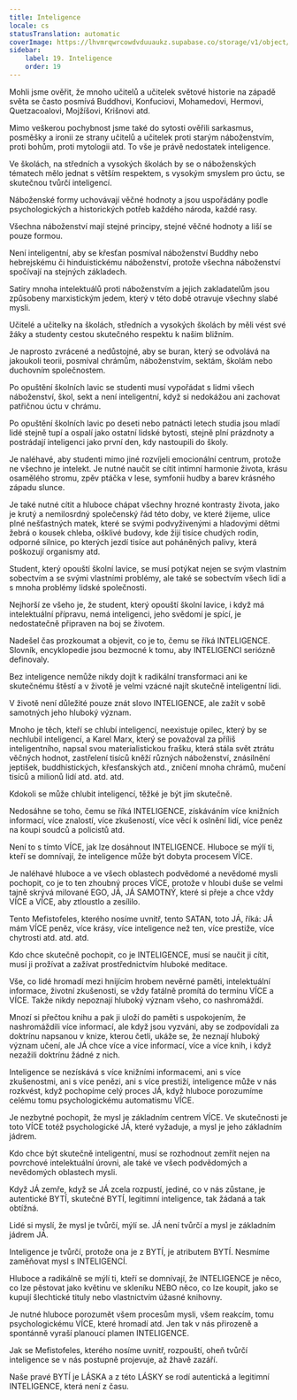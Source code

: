 ```yaml
---
title: Inteligence
locale: cs
statusTranslation: automatic
coverImage: https://lhvmrqwrcowdvduuaukz.supabase.co/storage/v1/object/public/strapi-uploads/small_cover-educacion-fundamental.webp-2d51a7828a2b1309555be27f7e2a61a0.webp
sidebar:
    label: 19. Inteligence
    order: 19
---
```

Mohli jsme ověřit, že mnoho učitelů a učitelek světové historie na západě světa se často posmívá Buddhovi, Konfuciovi, Mohamedovi, Hermovi, Quetzacoalovi, Mojžíšovi, Krišnovi atd.

Mimo veškerou pochybnost jsme také do sytosti ověřili sarkasmus, posměšky a ironii ze strany učitelů a učitelek proti starým náboženstvím, proti bohům, proti mytologii atd. To vše je právě nedostatek inteligence.

Ve školách, na středních a vysokých školách by se o náboženských tématech mělo jednat s větším respektem, s vysokým smyslem pro úctu, se skutečnou tvůrčí inteligencí.

Náboženské formy uchovávají věčné hodnoty a jsou uspořádány podle psychologických a historických potřeb každého národa, každé rasy.

Všechna náboženství mají stejné principy, stejné věčné hodnoty a liší se pouze formou.

Není inteligentní, aby se křesťan posmíval náboženství Buddhy nebo hebrejskému či hinduistickému náboženství, protože všechna náboženství spočívají na stejných základech.

Satiry mnoha intelektuálů proti náboženstvím a jejich zakladatelům jsou způsobeny marxistickým jedem, který v této době otravuje všechny slabé mysli.

Učitelé a učitelky na školách, středních a vysokých školách by měli vést své žáky a studenty cestou skutečného respektu k našim bližním.

Je naprosto zvrácené a nedůstojné, aby se buran, který se odvolává na jakoukoli teorii, posmíval chrámům, náboženstvím, sektám, školám nebo duchovním společnostem.

Po opuštění školních lavic se studenti musí vypořádat s lidmi všech náboženství, škol, sekt a není inteligentní, když si nedokážou ani zachovat patřičnou úctu v chrámu.

Po opuštění školních lavic po deseti nebo patnácti letech studia jsou mladí lidé stejně tupí a ospalí jako ostatní lidské bytosti, stejně plní prázdnoty a postrádají inteligenci jako první den, kdy nastoupili do školy.

Je naléhavé, aby studenti mimo jiné rozvíjeli emocionální centrum, protože ne všechno je intelekt. Je nutné naučit se cítit intimní harmonie života, krásu osamělého stromu, zpěv ptáčka v lese, symfonii hudby a barev krásného západu slunce.

Je také nutné cítit a hluboce chápat všechny hrozné kontrasty života, jako je krutý a nemilosrdný společenský řád této doby, ve které žijeme, ulice plné nešťastných matek, které se svými podvyživenými a hladovými dětmi žebrá o kousek chleba, ošklivé budovy, kde žijí tisíce chudých rodin, odporné silnice, po kterých jezdí tisíce aut poháněných palivy, která poškozují organismy atd.

Student, který opouští školní lavice, se musí potýkat nejen se svým vlastním sobectvím a se svými vlastními problémy, ale také se sobectvím všech lidí a s mnoha problémy lidské společnosti.

Nejhorší ze všeho je, že student, který opouští školní lavice, i když má intelektuální přípravu, nemá inteligenci, jeho svědomí je spící, je nedostatečně připraven na boj se životem.

Nadešel čas prozkoumat a objevit, co je to, čemu se říká INTELIGENCE. Slovník, encyklopedie jsou bezmocné k tomu, aby INTELIGENCI seriózně definovaly.

Bez inteligence nemůže nikdy dojít k radikální transformaci ani ke skutečnému štěstí a v životě je velmi vzácné najít skutečně inteligentní lidi.

V životě není důležité pouze znát slovo INTELIGENCE, ale zažít v sobě samotných jeho hluboký význam.

Mnoho je těch, kteří se chlubí inteligencí, neexistuje opilec, který by se nechlubil inteligencí, a Karel Marx, který se považoval za příliš inteligentního, napsal svou materialistickou frašku, která stála svět ztrátu věčných hodnot, zastřelení tisíců kněží různých náboženství, znásilnění jeptišek, buddhistických, křesťanských atd., zničení mnoha chrámů, mučení tisíců a milionů lidí atd. atd. atd.

Kdokoli se může chlubit inteligencí, těžké je být jím skutečně.

Nedosáhne se toho, čemu se říká INTELIGENCE, získáváním více knižních informací, více znalostí, více zkušeností, více věcí k oslnění lidí, více peněz na koupi soudců a policistů atd.

Není to s tímto VÍCE, jak lze dosáhnout INTELIGENCE. Hluboce se mýlí ti, kteří se domnívají, že inteligence může být dobyta procesem VÍCE.

Je naléhavé hluboce a ve všech oblastech podvědomé a nevědomé mysli pochopit, co je to ten zhoubný proces VÍCE, protože v hloubi duše se velmi tajně skrývá milované EGO, JÁ, JÁ SAMOTNÝ, které si přeje a chce vždy VÍCE a VÍCE, aby ztloustlo a zesílilo.

Tento Mefistofeles, kterého nosíme uvnitř, tento SATAN, toto JÁ, říká: JÁ mám VÍCE peněz, více krásy, více inteligence než ten, více prestiže, více chytrosti atd. atd. atd.

Kdo chce skutečně pochopit, co je INTELIGENCE, musí se naučit ji cítit, musí ji prožívat a zažívat prostřednictvím hluboké meditace.

Vše, co lidé hromadí mezi hnijícím hrobem nevěrné paměti, intelektuální informace, životní zkušenosti, se vždy fatálně promítá do termínu VÍCE a VÍCE. Takže nikdy nepoznají hluboký význam všeho, co nashromáždí.

Mnozí si přečtou knihu a pak ji uloží do paměti s uspokojením, že nashromáždili více informací, ale když jsou vyzváni, aby se zodpovídali za doktrínu napsanou v knize, kterou četli, ukáže se, že neznají hluboký význam učení, ale JÁ chce více a více informací, více a více knih, i když nezažili doktrínu žádné z nich.

Inteligence se nezískává s více knižními informacemi, ani s více zkušenostmi, ani s více penězi, ani s více prestiží, inteligence může v nás rozkvést, když pochopíme celý proces JÁ, když hluboce porozumíme celému tomu psychologickému automatismu VÍCE.

Je nezbytné pochopit, že mysl je základním centrem VÍCE. Ve skutečnosti je toto VÍCE totéž psychologické JÁ, které vyžaduje, a mysl je jeho základním jádrem.

Kdo chce být skutečně inteligentní, musí se rozhodnout zemřít nejen na povrchové intelektuální úrovni, ale také ve všech podvědomých a nevědomých oblastech mysli.

Když JÁ zemře, když se JÁ zcela rozpustí, jediné, co v nás zůstane, je autentické BYTÍ, skutečné BYTÍ, legitimní inteligence, tak žádaná a tak obtížná.

Lidé si myslí, že mysl je tvůrčí, mýlí se. JÁ není tvůrčí a mysl je základním jádrem JÁ.

Inteligence je tvůrčí, protože ona je z BYTÍ, je atributem BYTÍ. Nesmíme zaměňovat mysl s INTELIGENCÍ.

Hluboce a radikálně se mýlí ti, kteří se domnívají, že INTELIGENCE je něco, co lze pěstovat jako květinu ve skleníku NEBO něco, co lze koupit, jako se kupují šlechtické tituly nebo vlastnictvím úžasné knihovny.

Je nutné hluboce porozumět všem procesům mysli, všem reakcím, tomu psychologickému VÍCE, které hromadí atd. Jen tak v nás přirozeně a spontánně vyraší planoucí plamen INTELIGENCE.

Jak se Mefistofeles, kterého nosíme uvnitř, rozpouští, oheň tvůrčí inteligence se v nás postupně projevuje, až žhavě zazáří.

Naše pravé BYTÍ je LÁSKA a z této LÁSKY se rodí autentická a legitimní INTELIGENCE, která není z času.

